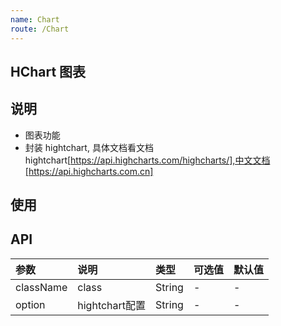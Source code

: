 ```yaml
---
name: Chart
route: /Chart
---
```



## HChart 图表

## 说明
- 图表功能
- 封装 hightchart, 具体文档看文档 hightchart[https://api.highcharts.com/highcharts/],中文文档[https://api.highcharts.com.cn]


## 使用
<Playground>
  <Chart
    className="test1"
    option={
      {
        xAxis: {
          categories: ['Jan', 'Feb', 'Mar', 'Apr', 'May', 'Jun', 'Jul', 'Aug', 'Sep', 'Oct', 'Nov', 'Dec']
        },
        series: [{
          data: [29.9, 71.5, 106.4, 129.2, 144.0, 176.0, 135.6, 148.5, 216.4, 194.1, 295.6, 454.4]
        }]
      }
    }
  />
</Playground>

## API
| 参数 | 说明 | 类型 | 可选值 | 默认值 |
| :--- | :--- | :--- | :--- | :--- |
| className | class | String | - | - |
| option | hightchart配置 | String | - | - |